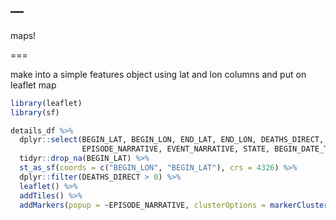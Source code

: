 ---
---

maps!

===

make into a simple features object using lat and lon columns and put on leaflet map

```r
library(leaflet)
library(sf)

details_df %>%
  dplyr::select(BEGIN_LAT, BEGIN_LON, END_LAT, END_LON, DEATHS_DIRECT,
                EPISODE_NARRATIVE, EVENT_NARRATIVE, STATE, BEGIN_DATE_TIME) %>%
  tidyr::drop_na(BEGIN_LAT) %>%
  st_as_sf(coords = c("BEGIN_LON", "BEGIN_LAT"), crs = 4326) %>%
  dplyr::filter(DEATHS_DIRECT > 0) %>%
  leaflet() %>%
  addTiles() %>%
  addMarkers(popup = ~EPISODE_NARRATIVE, clusterOptions = markerClusterOptions())

```

